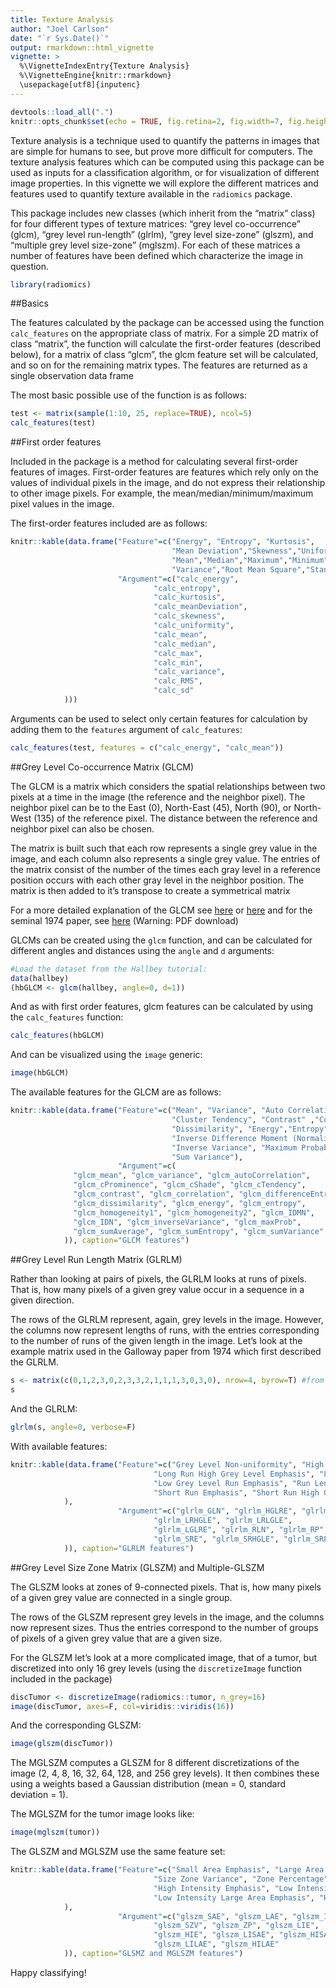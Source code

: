 ```yaml
---
title: Texture Analysis
author: "Joel Carlson"
date: "`r Sys.Date()`"
output: rmarkdown::html_vignette
vignette: >
  %\VignetteIndexEntry{Texture Analysis}
  %\VignetteEngine{knitr::rmarkdown}
  \usepackage[utf8]{inputenc}
---
```



<style>
img {
    max-width: 100%;
    max-height: 100%;
}
</style>


```r
devtools::load_all(".")
knitr::opts_chunk$set(echo = TRUE, fig.retina=2, fig.width=7, fig.height=5)
```



Texture analysis is a technique used to quantify the patterns in images that are simple for humans to see, but prove more difficult for computers. The texture analysis features which can be computed using this package can be used as inputs for a classification algorithm, or for visualization of different image properties. In this vignette we will explore the different matrices and features used to quantify texture available in the `radiomics` package.

This package includes new classes (which inherit from the "matrix" class) for four different types of texture matrices: "grey level co-occurrence" (glcm), "grey level run-length" (glrlm), "grey level size-zone" (glszm), and "multiple grey level size-zone" (mglszm). For each of these matrices a number of features have been defined which characterize the image in question.

```r
library(radiomics)
```

##Basics

The features calculated by the package can be accessed using the function `calc_features` on the appropriate class of matrix. For a simple 2D matrix of class "matrix", the function will calculate the first-order features (described below), for a matrix of class "glcm", the glcm feature set will be calculated, and so on for the remaining matrix types. The features are returned as a single observation data frame

The most basic possible use of the function is as follows:

```r
test <- matrix(sample(1:10, 25, replace=TRUE), ncol=5)
calc_features(test)
```

##First order features

Included in the package is a method for calculating several first-order features of images. First-order features are features which rely only on the values of individual pixels in the image, and do not express their relationship to other image pixels. For example, the mean/median/minimum/maximum pixel values in the image.

The first-order features included are as follows:


```r

knitr::kable(data.frame("Feature"=c("Energy", "Entropy", "Kurtosis", 
                                    "Mean Deviation","Skewness","Uniformity",
                                    "Mean","Median","Maximum","Minimum",
                                    "Variance","Root Mean Square","Standard Deviation"),
                        "Argument"=c("calc_energy",
                                "calc_entropy",
                                "calc_kurtosis",
                                "calc_meanDeviation",
                                "calc_skewness",
                                "calc_uniformity",
                                "calc_mean",
                                "calc_median",
                                "calc_max",
                                "calc_min",
                                "calc_variance",
                                "calc_RMS",
                                "calc_sd"
            )))
```

Arguments can be used to select only certain features for calculation by adding them to the `features` argument of `calc_features`:

```r
calc_features(test, features = c("calc_energy", "calc_mean"))
```

##Grey Level Co-occurrence Matrix (GLCM)

The GLCM is a matrix which considers the spatial relationships between two pixels at a time in the image (the reference and the neighbor pixel). The neighbor pixel can be to the East (0), North-East (45), North (90), or North-West (135) of the reference pixel. The distance between the reference and neighbor pixel can also be chosen. 

The matrix is built such that each row represents a single grey value in the image, and each column also represents a single grey value. The entries of the matrix consist of the number of the times each gray level in a reference position occurs with each other gray level in the neighbor position. The matrix is then added to it's transpose to create a symmetrical matrix

For a more detailed explanation of the GLCM see [here](http://joelcarlson.me/2015/07/10/radiomics-package/) or [here](http://www.fp.ucalgary.ca/mhallbey/tutorial.htm ) and for the seminal 1974 paper, see [here](http://haralick.org/journals/TexturalFeatures.pdf) (Warning: PDF download)

GLCMs can be created using the `glcm` function, and can be calculated for different angles and distances using the `angle` and `d` arguments:

```r
#Load the dataset from the Hallbey tutorial:
data(hallbey)
(hbGLCM <- glcm(hallbey, angle=0, d=1))
```

And as with first order features, glcm features can be calculated by using the `calc_features` function:

```r
calc_features(hbGLCM)
```

And can be visualized using the `image` generic:

```r
image(hbGLCM)
```

The available features for the GLCM are as follows:

```r

knitr::kable(data.frame("Feature"=c("Mean", "Variance", "Auto Correlation" ,"Cluster Prominence", "Cluster Shade" ,
                                    "Cluster Tendency", "Contrast" ,"Correlation", "Difference Entropy",
                                    "Dissimilarity", "Energy","Entropy", "Homogeneity1", "Homogeneity2", 
                                    "Inverse Difference Moment (Normalized)", "Inverse Difference Moment",
                                    "Inverse Variance", "Maximum Probability", "Sum Average", "Sum Entropy",
                                    "Sum Variance"),
                        "Argument"=c(
              "glcm_mean", "glcm_variance", "glcm_autoCorrelation",
              "glcm_cProminence", "glcm_cShade", "glcm_cTendency",
              "glcm_contrast", "glcm_correlation", "glcm_differenceEntropy",
              "glcm_dissimilarity", "glcm_energy", "glcm_entropy", 
              "glcm_homogeneity1", "glcm_homogeneity2", "glcm_IDMN",
              "glcm_IDN", "glcm_inverseVariance", "glcm_maxProb", 
              "glcm_sumAverage", "glcm_sumEntropy", "glcm_sumVariance"
            )), caption="GLCM features")
```

##Grey Level Run Length Matrix (GLRLM)

Rather than looking at pairs of pixels, the GLRLM looks at runs of pixels. That is, how many pixels of a given grey value occur in a sequence in a given direction.

The rows of the GLRLM represent, again, grey levels in the image. However, the columns now represent lengths of runs, with the entries corresponding to the number of runs of the given length in the image. Let's look at the example matrix used in the Galloway paper from 1974 which first described the GLRLM.

```r
s <- matrix(c(0,1,2,3,0,2,3,3,2,1,1,1,3,0,3,0), nrow=4, byrow=T) #from Galloway 1974
s
```

And the GLRLM:

```r
glrlm(s, angle=0, verbose=F)
```

With available features:

```r

knitr::kable(data.frame("Feature"=c("Grey Level Non-uniformity", "High Grey Level Run Emphasis", "Long Run Emphasis", 
                                "Long Run High Grey Level Emphasis", "Long Run Low Grey Level Emphasis",
                                "Low Grey Level Run Emphasis", "Run Length Non-uniformity", "Run Percentage",
                                "Short Run Emphasis", "Short Run High Grey Level Emphasis", "Short Run Low Grey Level Emphasis"
            ),
                        "Argument"=c("glrlm_GLN", "glrlm_HGLRE", "glrlm_LRE", 
                                "glrlm_LRHGLE", "glrlm_LRLGLE",
                                "glrlm_LGLRE", "glrlm_RLN", "glrlm_RP",
                                "glrlm_SRE", "glrlm_SRHGLE", "glrlm_SRLGLE"
            )), caption="GLRLM features")
```

##Grey Level Size Zone Matrix (GLSZM) and Multiple-GLSZM

The GLSZM looks at zones of 9-connected pixels. That is, how many pixels of a given grey value are connected in a single group.

The rows of the GLSZM represent grey levels in the image, and the columns now represent sizes. Thus the entries correspond to the number of groups of pixels of a given grey value that are a given size.

For the GLSZM let's look at a more complicated image, that of a tumor, but discretized into only 16 grey levels (using the `discretizeImage` function included in the package)

```r
discTumor <- discretizeImage(radiomics::tumor, n_grey=16)
image(discTumor, axes=F, col=viridis::viridis(16))
```

And the corresponding GLSZM:

```r
image(glszm(discTumor))
```

The MGLSZM computes a GLSZM for 8 different discretizations of the image (2, 4, 8, 16, 32, 64, 128, and 256 grey levels). It then combines these using a weights based a Gaussian distribution (mean = 0, standard deviation = 1). 

The MGLSZM for the tumor image looks like:

```r
image(mglszm(tumor))
```

The GLSZM and MGLSZM use the same feature set:


```r

knitr::kable(data.frame("Feature"=c("Small Area Emphasis", "Large Area Emphasis", "Intensity Variability", 
                                "Size Zone Variance", "Zone Percentage", "Low Intensity",
                                "High Intensity Emphasis", "Low Intensity Small Area Emphasis", "High Intensity Small Area Emphasis", 
                                "Low Intensity Large Area Emphasis", "High Intensity Large Area Emphasis"
            ),
                        "Argument"=c("glszm_SAE", "glszm_LAE", "glszm_IV", 
                                "glszm_SZV", "glszm_ZP", "glszm_LIE",
                                "glszm_HIE", "glszm_LISAE", "glszm_HISAE", 
                                "glszm_LILAE", "glszm_HILAE"
            )), caption="GLSMZ and MGLSZM features")
```

Happy classifying!

